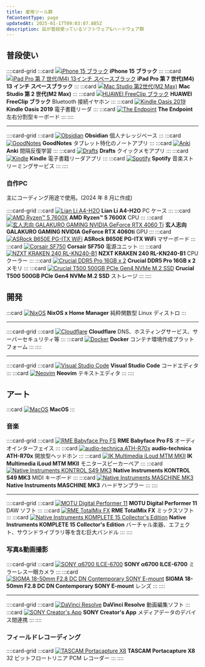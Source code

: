 ```yaml
---
title: 愛用ツール群
fmContentType: page
updatedAt: 2025-01-17T09:03:07.885Z
description: 凪が普段使っているソフトウェア&ハードウェア群
---
```


## 普段使い

::::card-grid
:::card
[![iPhone 15 ブラック](../../../assets/images/iphone-15-black.webp)](https://www.apple.com/jp/shop/buy-iphone/iphone-15)
**iPhone 15 ブラック**
:::
:::card
[![iPad Pro 第 7 世代(M4) 13インチ スペースブラック](../../../assets/images/ipad-pro-13inch-spaceblack.webp)](https://www.apple.com/jp/ipad-pro/)
**iPad Pro 第 7 世代(M4) 13 インチ スペースブラック**
:::
:::card
[![Mac Studio 第2世代(M2 Max)](../../../assets/images/mac-studio-m2.webp)](https://www.apple.com/jp/mac-studio/)
**Mac Studio 第 2 世代(M2 Max)**
:::
:::card
[![ HUAWEI FreeClip ブラック ](../../../assets/images/huawei-freeclip.webp)](https://consumer.huawei.com/jp/audio/freeclip/)
**HUAWEI FreeClip ブラック**
Bluetooth 接続イヤホン
:::
:::card
[![ Kindle Oasis 2019 ](../../../assets/images/kindle-oasis-2019.avif)](https://www.amazon.co.jp/Kindle-Oasis-%E8%89%B2%E8%AA%BF%E8%AA%BF%E7%AF%80%E3%83%A9%E3%82%A4%E3%83%88%E6%90%AD%E8%BC%89-Wi-Fi-8GB-%E5%BA%83%E5%91%8A%E3%81%A4%E3%81%8D-%E9%9B%BB%E5%AD%90%E6%9B%B8%E7%B1%8D%E3%83%AA%E3%83%BC%E3%83%80%E3%83%BC/dp/B07L5GH2YP)
**Kindle Oasis 2019**
電子書籍リーダ
:::
:::card
[![ The Endpoint ](../../../assets/images/the-endpoint.jpg)](https://younagi.dev/ja/blog/split-keyboard-the-endpoint-build/)
**The Endpoint**
左右分割型キーボード
:::
::::

---

::::card-grid
:::card
[![ Obsidian ](../../../assets/images/obsidian-icon.png)](https://obsidian.md/)
**Obsidian**
個人ナレッジベース
:::
:::card
[![ GoodNotes ](../../../assets/images/goodnotes-icon.webp)](https://www.goodnotes.com/)
**GoodNotes**
タブレット特化のノートアプリ
:::
:::card
[![ Anki ](../../../assets/images/anki-icon.webp)](https://apps.ankiweb.net/)
**Anki**
間隔反復学習
:::
:::card
[![ Drafts ](../../../assets/images/drafts-icon.webp)](https://getdrafts.com/)
**Drafts**
クイックメモアプリ
:::
:::card
[![ Kindle ](../../../assets/images/kindle-icon.webp)](https://www.amazon.co.jp/gp/browse.html?node=26197586051&ref=kcp_fd_hz)
**Kindle**
電子書籍リーダアプリ
:::
:::card
[![ Spotify ](../../../assets/images/spotify-icon.png)](https://open.spotify.com/)
**Spotify**
音楽ストリーミングサービス
:::
::::

### 自作PC

主にコーディング用途で使用。(2024 年 8 月に作成)

::::card-grid
:::card
[![ Lian Li A4-H2O ](../../../assets/images/lian-li-a4-h2o.webp)](https://lian-li.com/ja/product/a4h2o/?cn-reloaded=1)
**Lian Li A4-H2O**
PC ケース
:::
:::card
[![AMD Ryzen™ 5 7600X](../../../assets/images/amd-ryzen-5-7600x.webp)](https://www.amd.com/ja/products/processors/desktops/ryzen/7000-series/amd-ryzen-5-7600x.html)
**AMD Ryzen™ 5 7600X**
CPU
:::
:::card
[![玄人志向 GALAKURO GAMING NVIDIA GeForce RTX 4060 Ti](../../../assets/images/garakuro-geforce-rtx-4060ti.webp)](https://www.kuroutoshikou.com/product/detail/gg-rtx4060ti-e8gb-oc-df.html)
**玄人志向 GALAKURO GAMING NVIDIA GeForce RTX 4060ti**
GPU
:::
:::card
[![ ASRock B650E PG-ITX WiFi ](../../../assets/images/asrock-b650e-pg-itx-wifi.webp)](https://pg.asrock.com/mb/AMD/B650E%20PG-ITX%20WiFi/index.jp.asp)
**ASRock B650E PG-ITX WiFi**
マザーボード
:::
:::card
[![ Corsair SF750 ](../../../assets/images/corsair-sf750.avif)](https://www.corsair.com/jp/ja/p/psu/cp-9020186-jp/sf-series-sf750-750-watt-80-plus-platinum-certified-high-performance-sfx-psu-jp-cp-9020186-jp)
**Corsair SF750**
電源ユニット
:::
:::card
[![ NZXT KRAKEN 240 RL-KN240-B1 ](../../../assets/images/nzxt-kraken-240-black.avif)](https://nzxt.com/ja-JP/product/kraken-240?srsltid=AfmBOopWj0u4VDZ-WDFUF2_38M1i4Y2lJg-uSpQWCu26ZnBwNo-pvUx3)
**NZXT KRAKEN 240 RL-KN240-B1**
CPU クーラー
:::
:::card
[![ Crucial DDR5 Pro 16GB x 2](../../../assets/images/crucial-ddr5-pro.webp)](https://www.crucial.com/memory/ddr5/cp2k16g56c46u5)
**Crucial DDR5 Pro 16GB x 2**
メモリ
:::
:::card
[![ Crucial T500 500GB PCIe Gen4 NVMe M.2 SSD](../../../assets/images/crucial-t500-ssd.webp)](https://www.crucial.jp/ssd/t500/ct500t500ssd8/)
**Crucial T500 500GB PCIe Gen4 NVMe M.2 SSD**
ストレージ
:::
::::

## 開発

:::card
[![ NixOS ](../../../assets/images/nixos-icon.png)](https://nixos.org/)
**NixOS x Home Manager**
純粋関数型 Linux ディストロ
:::

---

::::card-grid
:::card
[![ Cloudflare ](../../../assets/images/cloudflare-logo.webp)](https://www.cloudflare.com/ja-jp/lp/ppc/overview-x/)
**Cloudflare**
DNS、ホスティングサービス、サーバーセキュリティ等
:::
:::card
[![ Docker ](../../../assets/images/docker-mark-blue.png)](https://www.docker.com/)
**Docker**
コンテナ環境作成プラットフォーム
:::
::::

---

::::card-grid
:::card
[![ Visual Studio Code ](../../../assets/images/vscode-icon.webp)](https://code.visualstudio.com/)
**Visual Studio Code**
コードエディタ
:::
:::card
[![ Neovim ](../../../assets/images/neovim-icon.webp)](https://neovim.io/)
**Neovim**
テキストエディタ
:::
::::

## アート

:::card
[![ MacOS ](../../../assets/images/macos.png)](https://www.apple.com/macos/sonoma/)
**MacOS**
:::

### 音楽

::::card-grid
:::card
[![RME Babyface Pro FS](../../../assets/images/rme-babyface-pro-fs.webp)](https://synthax.jp/babyface-pro-fs.html)
**RME Babyface Pro FS**
オーディオインターフェイス
:::
:::card
[![audio-technica ATH-R70x](../../../assets/images/audio-technica-ath-r70x.webp)](https://www.audio-technica.co.jp/product/ATH-R70x?srsltid=AfmBOorXxQEzMYddDoDzfjSaT2bvyxwxa9GGJ8_6uAUcM46nGRhKQLoV)
**audio-technica ATH-R70x**
開放型ヘッドホン
:::
:::card
[![IK Multimedia iLoud MTM MKII](../../../assets/images/ik-multimedia-iloud-mtm-mkii.avif)](https://hookup.co.jp/products/ik-multimedia/iloud-mtm-mkii)
**IK Multimedia iLoud MTM MKII**
モニタースピーカーペア
:::
:::card
[![Native Instruments KONTROL S49 MK3](../../../assets/images/ni-kontrol-s49-mk3.avif)](https://www.native-instruments.com/jp/products/komplete/keyboards/kontrol-s49-s61-s88/?srsltid=AfmBOorn6uQIXlI_YanmNHKSwWa9FbmDOrIySmQBX-PuKlxS-4nnjPPs)
**Native Instruments KONTROL S49 MK3**
MIDI キーボード
:::
:::card
[![Native Instruments MASCHINE MK3](../../../assets/images/ni-maschine-mk3.webp)](https://www.native-instruments.com/jp/products/maschine/production-systems/maschine/whats-new-in-mk3/?srsltid=AfmBOoryQwBPYY3OzXm82Xx0pn7dpBM4fhF3EAXXc-VrDTiUmsHIWUnG)
**Native Instruments MASCHINE MK3**
ハードサンプラー
:::
::::

---

::::card-grid
:::card
[![ MOTU Digital Performer 11 ](../../../assets/images/motu-digital-performer-11.webp)](https://h-resolution.com/product/digital-performer/)
**MOTU Digital Performer 11**
DAW ソフト
:::
:::card
[![ RME TotalMix FX ](../../../assets/images/totalmix-fx.webp)](https://rme-audio.de/totalmix-fx.html)
**RME TotalMix FX**
ミックスソフト
:::
:::card
[![Native Instruments KOMPLETE 15 Collector's Edition](../../../assets/images/ni-komplete-15-collectors-edition.avif)](https://ni-japan.jp/products/komplete-15-collectors-edition)
**Native Instruments KOMPLETE 15 Collector's Edition**
バーチャル楽器、エフェクト、サウンドライブラリ等を含む巨大バンドル
:::
::::

### 写真&動画撮影

::::card-grid
:::card
[![SONY α6700 ILCE-6700](../../../assets/images/sony-ilce-6700.webp)](https://www.sony.jp/ichigan/a-universe/special_ILCE-6700/?srsltid=AfmBOopW5UyEBpbMy8T9nVbXWQqON4WNw_K3-VQRwTZAwtoeJA6sxPcU)
**SONY α6700 ILCE-6700**
ミラーレス一眼カメラ
:::
:::card
[![SIGMA 18-50mm F2.8 DC DN Contemporary SONY E-mount](../../../assets/images/sigma-dc-dn-contemporary-e-mount.webp)](https://www.sigma-global.com/jp/lenses/c021_18_50_28/)
**SIGMA 18-50mm F2.8 DC DN Contemporary SONY E-mount**
レンズ
:::
::::

---

::::card-grid
:::card
[![ DaVinci Resolve ](../../../assets/images/davinci-resolve-icon.webp)](https://www.blackmagicdesign.com/products/davinciresolve)
**DaVinci Resolve**
動画編集ソフト
:::
:::card
[![ SONY Creator's App ](../../../assets/images/sony-creators-app-icon.webp)](https://creatorscloud.sony.net/catalog/ja-jp/creatorsapp/index.html)
**SONY Creator's App**
メディアデータのデバイス間連携
:::
::::

### フィールドレコーディング

::::card-grid
:::card
[![TASCAM Portacapture X8](../../../assets/images/tascam-portacapture-x8.webp)](https://tascam.jp/us/product/portacapture_x8/top)
**TASCAM Portacapture X8**
32 ビットフロートリニア PCM レコーダー
:::
::::
